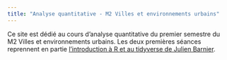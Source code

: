 ```yaml
---
title: "Analyse quantitative - M2 Villes et environnements urbains"
---
```


Ce site est dédié au cours d'analyse quantitative du premier semestre du M2 Villes et environnements urbains. Les deux premières séances reprennent en partie [l'introduction à R et au tidyverse de Julien Barnier](https://juba.github.io/tidyverse/).